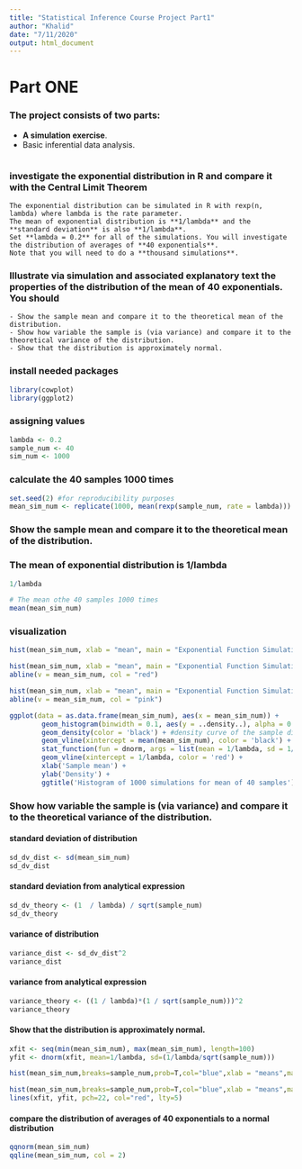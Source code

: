 ```yaml
---
title: "Statistical Inference Course Project Part1"
author: "Khalid"
date: "7/11/2020"
output: html_document
---
```




# **Part ONE**
### The project consists of two parts:
  - **A simulation exercise**.
  - Basic inferential data analysis.
  
```r

```

### investigate the exponential distribution in R and compare it with the Central Limit Theorem

    The exponential distribution can be simulated in R with rexp(n, lambda) where lambda is the rate parameter. 
    The mean of exponential distribution is **1/lambda** and the **standard deviation** is also **1/lambda**. 
    Set **lambda = 0.2** for all of the simulations. You will investigate the distribution of averages of **40 exponentials**. 
    Note that you will need to do a **thousand simulations**.



### Illustrate via simulation and associated explanatory text the properties of the distribution of the mean of 40 exponentials. You should

    - Show the sample mean and compare it to the theoretical mean of the distribution.
    - Show how variable the sample is (via variance) and compare it to the theoretical variance of the distribution.
    - Show that the distribution is approximately normal.

### install needed packages
```r


library(cowplot)
library(ggplot2)
```

### assigning values

```r
lambda <- 0.2
sample_num <- 40
sim_num <- 1000
```

### calculate the 40 samples 1000 times
```r
set.seed(2) #for reproducibility purposes
mean_sim_num <- replicate(1000, mean(rexp(sample_num, rate = lambda)))
```
### Show the sample mean and compare it to the theoretical mean of the distribution.


### The mean of exponential distribution is 1/lambda
```r
1/lambda

# The mean othe 40 samples 1000 times
mean(mean_sim_num)
```

### visualization
```r
hist(mean_sim_num, xlab = "mean", main = "Exponential Function Simulations")
```

```r
hist(mean_sim_num, xlab = "mean", main = "Exponential Function Simulations")
abline(v = mean_sim_num, col = "red")
```

```r
hist(mean_sim_num, xlab = "mean", main = "Exponential Function Simulations")
abline(v = mean_sim_num, col = "pink")
```

```r
ggplot(data = as.data.frame(mean_sim_num), aes(x = mean_sim_num)) +
        geom_histogram(binwidth = 0.1, aes(y = ..density..), alpha = 0.3) +
        geom_density(color = 'black') + #density curve of the sample distribution
        geom_vline(xintercept = mean(mean_sim_num), color = 'black') +
        stat_function(fun = dnorm, args = list(mean = 1/lambda, sd = 1/lambda/sqrt(sample_num)), color = 'red') +
        geom_vline(xintercept = 1/lambda, color = 'red') +
        xlab('Sample mean') +
        ylab('Density') +
        ggtitle('Histogram of 1000 simulations for mean of 40 samples')
```


### Show how variable the sample is (via variance) and compare it to the theoretical variance of the distribution.

#### standard deviation of distribution
```r
sd_dv_dist <- sd(mean_sim_num)
sd_dv_dist
```


#### standard deviation from analytical expression
```r
sd_dv_theory <- (1  / lambda) / sqrt(sample_num)
sd_dv_theory
```


#### variance of distribution
```r
variance_dist <- sd_dv_dist^2
variance_dist
```

#### variance from analytical expression
```r
variance_theory <- ((1 / lambda)*(1 / sqrt(sample_num)))^2
variance_theory
```


#### Show that the distribution is approximately normal.
```r
xfit <- seq(min(mean_sim_num), max(mean_sim_num), length=100)
yfit <- dnorm(xfit, mean=1/lambda, sd=(1/lambda/sqrt(sample_num)))
```

```r
hist(mean_sim_num,breaks=sample_num,prob=T,col="blue",xlab = "means",main="Density of means",ylab="density")
```

```r
hist(mean_sim_num,breaks=sample_num,prob=T,col="blue",xlab = "means",main="Density of means",ylab="density")
lines(xfit, yfit, pch=22, col="red", lty=5)
```

#### compare the distribution of averages of 40 exponentials to a normal distribution
```r
qqnorm(mean_sim_num)
qqline(mean_sim_num, col = 2)

```







